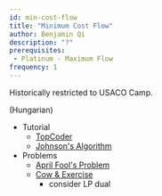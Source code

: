 ```yaml
---
id: min-cost-flow
title: "Minimum Cost Flow"
author: Benjamin Qi
description: "?"
prerequisites:
 - Platinum - Maximum Flow
frequency: 1
---
```


<info-block title="Pro Tip">
Historically restricted to USACO Camp.
</info-block>

(Hungarian)

* Tutorial
  * [TopCoder](https://www.topcoder.com/community/data-science/data-science-tutorials/minimum-cost-flow-part-two-algorithms/)
  * [Johnson's Algorithm](https://en.wikipedia.org/wiki/Johnson%27s_algorithm)
* Problems
  * [April Fool's Problem](http://codeforces.com/contest/802/problem/N)
  * [Cow & Exercise](https://codeforces.com/contest/1307/problem/G)
  	* consider LP dual
